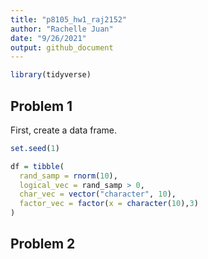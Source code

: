 ```yaml
---
title: "p8105_hw1_raj2152"
author: "Rachelle Juan"
date: "9/26/2021"
output: github_document
---
```


```r
library(tidyverse)
```

## Problem 1

First, create a data frame. 

```r
set.seed(1)

df = tibble(
  rand_samp = rnorm(10),
  logical_vec = rand_samp > 0,
  char_vec = vector("character", 10),
  factor_vec = factor(x = character(10),3)
)
```

## Problem 2



